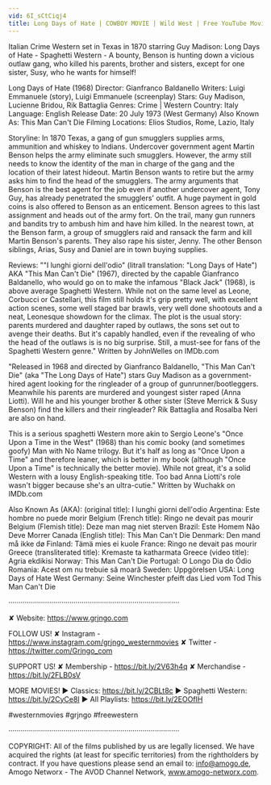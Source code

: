 ```yaml
---
vid: 6I_sCtCiqj4
title: Long Days of Hate | COWBOY MOVIE | Wild West | Free YouTube Movie | Full Length | English
---
```


Italian Crime Western set in Texas in 1870 starring Guy Madison: Long Days of Hate - Spaghetti Western - A bounty, Benson is hunting down a vicious outlaw gang, who killed his parents, brother and sisters, except for one sister, Susy, who he wants for himself! 

Long Days of Hate (1968)
Director: Gianfranco Baldanello
Writers: Luigi Emmanuele (story), Luigi Emmanuele (screenplay) 
Stars: Guy Madison, Lucienne Bridou, Rik Battaglia 
Genres: Crime | Western 
Country: Italy
Language: English
Release Date: 20 July 1973 (West Germany) 
Also Known As: This Man Can't Die 
Filming Locations: Elios Studios, Rome, Lazio, Italy 

Storyline:
In 1870 Texas, a gang of gun smugglers supplies arms, ammunition and whiskey to Indians. Undercover government agent Martin Benson helps the army eliminate such smugglers. However, the army still needs to know the identity of the man in charge of the gang and the location of their latest hideout. Martin Benson wants to retire but the army asks him to find the head of the smugglers. The army arguments that Benson is the best agent for the job even if another undercover agent, Tony Guy, has already penetrated the smugglers' outfit. A huge payment in gold coins is also offered to Benson as an enticement. Benson agrees to this last assignment and heads out of the army fort. On the trail, many gun runners and bandits try to ambush him and have him killed. In the nearest town, at the Benson farm, a group of smugglers raid and ransack the farm and kill Martin Benson's parents. They also rape his sister, Jenny. The other Benson siblings, Arias, Susy and Daniel are in town buying supplies. 

Reviews:
""I lunghi giorni dell'odio" (litrall translation: "Long Days of Hate") AKA "This Man Can't Die" (1967), directed by the capable Gianfranco Baldanello, who would go on to make the infamous "Black Jack" (1968), is above average Spaghetti Western. While not on the same level as Leone, Corbucci or Castellari, this film still holds it's grip pretty well, with excellent action scenes, some well staged bar brawls, very well done shootouts and a neat, Leonesque showdown for the climax. The plot is the usual story: parents murdered and daughter raped by outlaws, the sons set out to avenge their deaths. But it's capably handled, even if the revealing of who the head of the outlaws is is no big surprise. Still, a must-see for fans of the Spaghetti Western genre." Written by JohnWelles on IMDb.com

"Released in 1968 and directed by Gianfranco Baldanello, "This Man Can't Die" (aka "The Long Days of Hate") stars Guy Madison as a government-hired agent looking for the ringleader of a group of gunrunner/bootleggers. Meanwhile his parents are murdered and youngest sister raped (Anna Liotti). Will he and his younger brother & other sister (Steve Merrick & Susy Benson) find the killers and their ringleader? Rik Battaglia and Rosalba Neri are also on hand.

This is a serious spaghetti Western more akin to Sergio Leone's "Once Upon a Time in the West" (1968) than his comic booky (and sometimes goofy) Man with No Name trilogy. But it's half as long as "Once Upon a Time" and therefore leaner, which is better in my book (although "Once Upon a Time" is technically the better movie). While not great, it's a solid Western with a lousy English-speaking title. Too bad Anna Liotti's role wasn't bigger because she's an ultra-cutie." Written by Wuchakk on IMDb.com

Also Known As (AKA):
(original title): I lunghi giorni dell'odio
Argentina: Este hombre no puede morir
Belgium (French title): Ringo ne devait pas mourir
Belgium (Flemish title): Deze man mag niet sterven
Brazil: Este Homem Não Deve Morrer
Canada (English title): This Man Can't Die
Denmark: Den mand må ikke dø
Finland: Tämä mies ei kuole
France: Ringo ne devait pas mourir
Greece (transliterated title): Kremaste ta katharmata
Greece (video title): Agria ekdikisi
Norway: This Man Can't Die
Portugal: O Longo Dia do Ódio
Romania: Acest om nu trebuie să moară
Sweden: Uppgörelsen
USA: Long Days of Hate
West Germany: Seine Winchester pfeift das Lied vom Tod
 This Man Can't Die

····················································································

✘ Website: https://www.grjngo.com

FOLLOW US!
✘ Instagram - https://www.instagram.com/grjngo_westernmovies
✘ Twitter - https://twitter.com/Grjngo_com

SUPPORT US!
✘ Membership - https://bit.ly/2V63h4q
✘ Merchandise - https://bit.ly/2FLB0sV

MORE MOVIES! 
► Classics: https://bit.ly/2CBLt8c 
► Spaghetti Western: https://bit.ly/2CyCe8I 
► All Playlists: https://bit.ly/2EOOfIH 

#westernmovies #grjngo #freewestern

····················································································

COPYRIGHT: All of the films published by us are legally licensed. We have acquired the rights (at least for specific territories) from the rightholders by contract. If you have questions please send an email to: info@amogo.de, Amogo Networx - The AVOD Channel Network, www.amogo-networx.com.